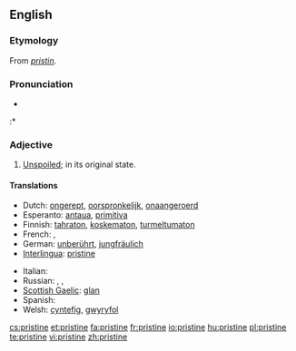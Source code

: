==English==

===Etymology===
From {{etyl|frm}} ''[[pristin]]''.

===Pronunciation===
* {{audio|en-us-pristine.ogg|Audio (US)}}
:* {{rhymes|iːn}}

===Adjective===
{{en-adj}}

# [[unspoiled|Unspoiled]]; in its original state.

====Translations====
{{trans-top|unspoiled}}
* Dutch: [[ongerept]], [[oorspronkelijk]], [[onaangeroerd]]
* Esperanto: [[antaua]], [[primitiva]]
* Finnish: [[tahraton]], [[koskematon]], [[turmeltumaton]]
* French: {{t+|fr|virginal}}, {{t+|fr|antique}}
* German: [[unberührt]], [[jungfräulich]]
* [[Interlingua]]: [[pristine]]
{{trans-mid}}
* Italian: {{t+|it|incontaminato}}
* Russian: {{t+|ru|чистый|m|alt=чи́стый|tr=čístyj|sc=Cyrl}}, {{t+|ru|нетронутый|m|alt=нетро́нутый|tr=netrónutyj|sc=Cyrl}}, {{t+|ru|неиспорченный|m|alt=неиспо́рченный|tr=neispórchennyj|sc=Cyrl}}
* [[Scottish Gaelic]]: [[glan#Scottish Gaelic|glan]]
* Spanish: {{t+|es|pristino}}
* Welsh: [[cyntefig]], [[gwyryfol]]
{{trans-bottom}}

[[cs:pristine]]
[[et:pristine]]
[[fa:pristine]]
[[fr:pristine]]
[[io:pristine]]
[[hu:pristine]]
[[pl:pristine]]
[[te:pristine]]
[[vi:pristine]]
[[zh:pristine]]